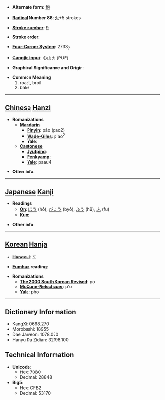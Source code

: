 * '''Alternate form''': [[炮]]

* '''[[Wiktionary:Chinese radical index| Radical]] Number 86''': [[Wiktionary:Chinese radical index 火|火]]+5 strokes

* '''[[Wiktionary:Chinese total strokes index|Stroke number]]''': [[Wiktionary:Chinese total strokes index 9|9]]

* '''Stroke order''': 

* '''[[Wiktionary:Chinese four corner index|Four-Corner System]]''': 2733<sub>7</sub>

* '''[[Wiktionary:Chinese Cangjie index|Cangjie input]]''': 心山火 (PUF)

* '''Graphical Significance and Origin''': 

* '''Common Meaning'''
*#roast, broil
*# bake


----

== [[Chinese]] [[Hanzi]] ==

* '''Romanizations'''
** '''[[Mandarin]]'''
*** '''[[Pinyin]]''': páo (pao2)
*** '''[[Wade-Giles]]''': p'ao<sup>2</sup>
*** '''[[Yale]]''': 
** '''[[Cantonese]]'''
*** '''[[Jyutping]]''':
*** '''[[Penkyamp]]''': 
*** '''[[Yale]]''': paau4

* '''Other info''': 

----

== [[Japanese]] [[Kanji]] ==

* '''Readings'''
** '''[[On]]''': [[ほう]] (hō), [[びょう]] (byō), [[ふう]] (hū), [[ふ]] (fu)
** '''[[Kun]]''': 

* '''Other info''':  

----

== [[Korean]] [[Hanja]] ==

* '''[[Hangeul]]''': 포

* '''[[Eumhun]] reading''': 

* '''Romanizations'''
** '''[[The 2000 South Korean Revised Romanization|The 2000 South Korean Revised]]''': po
** '''[[McCune-Reischauer]]''': p'o
** '''[[Yale]]''': pho

----

== Dictionary Information ==

* KangXi: 0668.270
* Morobashi: 18955
* Dae Jaweon: 1078.020
* Hanyu Da Zidian: 32198.100

== Technical Information ==

* '''Unicode''':
** Hex: 70B0
** Decimal: 28848
* '''Big5''':
** Hex: CFB2
** Decimal: 53170
